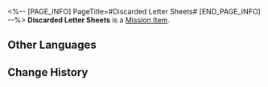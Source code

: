<%-- [PAGE_INFO]
PageTitle=#Discarded Letter Sheets#
[END_PAGE_INFO] --%>
{{Item Infobox
|id          = 140373
|image       = Item Discarded Letter Sheets.png
|type        = Mission Item
|invCategory = Missions
|rarity      = 3
|effect      = 
|description = A stack of discarded, unused letter paper. The owner seems to have written a few pages before stopping, much like a sudden and transient enthusiasm for learning.
}}
'''Discarded Letter Sheets''' is a [[Mission Item]].

==Other Languages==
{{Other Languages
|en   = Discarded Letter Sheets
|zhs  = 废弃的信纸
|zht  = 廢棄的信紙
|ja   = 廃棄された便箋
|ko   = 버려진 편지지
|es   = Papel de carta desechado
|fr   = Feuilles de papier à lettre
|ru   = Выброшенная бумага
|th   = กระดาษจดหมายที่ถูกทิ้ง
|vi   = Giấy Viết Thư Bỏ Xó
|de   = Weggeworfenes Briefpapier
|id   = Surat yang Dibuang
|pt   = Papeis de Carta Descartados
}}

==Change History==
{{Change History|2.0}}